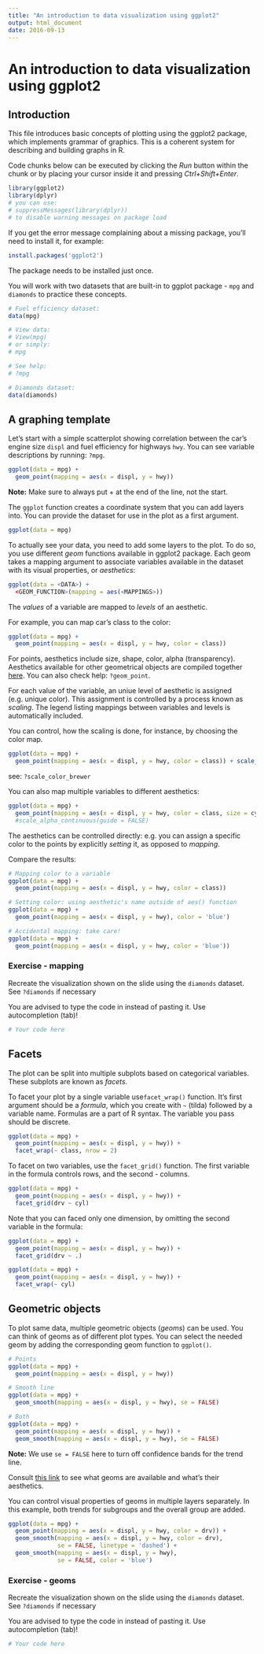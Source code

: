 ```yaml
---
title: "An introduction to data visualization using ggplot2"
output: html_document
date: 2016-09-13
---
```


# An introduction to data visualization using ggplot2

## Introduction

This file introduces basic concepts of plotting using the ggplot2 package, which implements grammar of graphics. This is a coherent system for describing and building graphs in R.

Code chunks below can be executed by clicking the *Run* button within the chunk or by placing your cursor inside it and pressing *Ctrl+Shift+Enter*. 

```r
library(ggplot2)
library(dplyr)
# you can use:
# suppressMessages(library(dplyr))
# to disable warning messages on package load
```

If you get the error message complaining about a missing package, you'll need to install it, for example:

```r
install.packages('ggplot2')
```
The package needs to be installed just once.

You will work with two datasets that are built-in to ggplot package - `mpg` and `diamonds` to practice these concepts.

```r

# Fuel efficiency dataset:
data(mpg)

# View data:
# View(mpg)
# or simply:
# mpg

# See help:
# ?mpg

# Diamonds dataset:
data(diamonds)
```

## A graphing template

Let's start with a simple scatterplot showing correlation between the car's engine size `displ` and fuel efficiency for highways `hwy`. You can see variable descriptions by running: `?mpg`.

```r

ggplot(data = mpg) +
  geom_point(mapping = aes(x = displ, y = hwy))

```

**Note:** Make sure to always put + at the end of the line, not the start.

The `ggplot` function creates a coordinate system that you can add layers into. You can provide the dataset for use in the plot as a first argument.

```r
ggplot(data = mpg)
```

To actually see your data, you need to add some layers to the plot. To do so, you use different *geom* functions available in ggplot2 package. Each geom takes a mapping argument to associate variables available in the dataset with its visual properties, or *aesthetics*:

```r
ggplot(data = <DATA>) +
  <GEOM_FUNCTION>(mapping = aes(<MAPPINGS>))
```

The *values* of a variable are mapped to *levels* of an aesthetic.

For example, you can map car's class to the color:

```r
ggplot(data = mpg) +
  geom_point(mapping = aes(x = displ, y = hwy, color = class))
```

For points, aesthetics include size, shape, color, alpha (transparency). Aesthetics available for other geometrical objects are compiled together [here](http://r4ds.had.co.nz/data-visualisation.html#geometric-objects).
You can also check help: `?geom_point`.

For each value of the variable, an uniue level of aesthetic is assigned (e.g. unique color). This assignment is controlled by a process known as *scaling*. The legend listing mappings between variables and levels is automatically included.

You can control, how the scaling is done, for instance, by choosing the color map.

```r
ggplot(data = mpg) +
  geom_point(mapping = aes(x = displ, y = hwy, color = class)) + scale_color_brewer(palette = 'Accent')
```

see: `?scale_color_brewer`

You can also map multiple variables to different aesthetics:
```r
ggplot(data = mpg) +
  geom_point(mapping = aes(x = displ, y = hwy, color = class, size = cyl, alpha = year))# +     
  #scale_alpha_continuous(guide = FALSE)
```

The aesthetics can be controlled directly: e.g. you can assign a specific color to the points by explicitly *setting* it, as opposed to *mapping*.

Compare the results:

```r
# Mapping color to a variable
ggplot(data = mpg) +
  geom_point(mapping = aes(x = displ, y = hwy, color = class))

# Setting color: using aesthetic's name outside of aes() function
ggplot(data = mpg) +
  geom_point(mapping = aes(x = displ, y = hwy), color = 'blue')

# Accidental mapping: take care!
ggplot(data = mpg) +
  geom_point(mapping = aes(x = displ, y = hwy, color = 'blue'))

```

### Exercise - mapping

Recreate the visualization shown on the slide using the `diamonds` dataset.
See `?diamonds` if necessary

You are advised to type the code in instead of pasting it. Use autocompletion (tab)!

```r
# Your code here

```


## Facets

The plot can be split into multiple subplots based on categorical variables. These subplots are known as *facets*.


To facet your plot by a single variable use`facet_wrap()` function. It's first argument should be a *formula*, which you create with `~` (tilda) followed by a variable name. Formulas are a part of R syntax. The variable you pass should be discrete.

```r
ggplot(data = mpg) +
  geom_point(mapping = aes(x = displ, y = hwy)) +
  facet_wrap(~ class, nrow = 2)
```


To facet on two variables, use the `facet_grid()` function. The first variable in the formula controls rows, and the second - columns.

```r
ggplot(data = mpg) +
  geom_point(mapping = aes(x = displ, y = hwy)) +
  facet_grid(drv ~ cyl)

```


Note that you can faced only one dimension, by omitting the second variable in the formula:

```r
ggplot(data = mpg) +
  geom_point(mapping = aes(x = displ, y = hwy)) +
  facet_grid(drv ~ .)

ggplot(data = mpg) +
  geom_point(mapping = aes(x = displ, y = hwy)) +
  facet_wrap(~ cyl)
```

## Geometric objects

To plot same data, multiple geometric objects (*geoms*) can be used. You can think of geoms as of different plot types. You can select the needed geom by adding the corresponding geom function to `ggplot()`.

```r

# Points
ggplot(data = mpg) + 
  geom_point(mapping = aes(x = displ, y = hwy))

# Smooth line
ggplot(data = mpg) + 
  geom_smooth(mapping = aes(x = displ, y = hwy), se = FALSE)

# Both
ggplot(data = mpg) + 
  geom_point(mapping = aes(x = displ, y = hwy)) +
  geom_smooth(mapping = aes(x = displ, y = hwy), se = FALSE)

```

**Note:** We use `se = FALSE` here to turn off confidence bands for the trend line.

Consult [this link](http://r4ds.had.co.nz/images/visualization-geoms-3.png) to see what geoms are available and what's their aesthetics.

You can control visual properties of geoms in multiple layers separately. In this example, both trends for subgroups and the overall group are added.

```r
ggplot(data = mpg) + 
  geom_point(mapping = aes(x = displ, y = hwy, color = drv)) +
  geom_smooth(mapping = aes(x = displ, y = hwy, color = drv),
              se = FALSE, linetype = 'dashed') +
  geom_smooth(mapping = aes(x = displ, y = hwy),
              se = FALSE, color = 'blue')
```

### Exercise - geoms

Recreate the visualization shown on the slide using the `diamonds` dataset.
See `?diamonds` if necessary

You are advised to type the code in instead of pasting it. Use autocompletion (tab)!

```r
# Your code here

```

